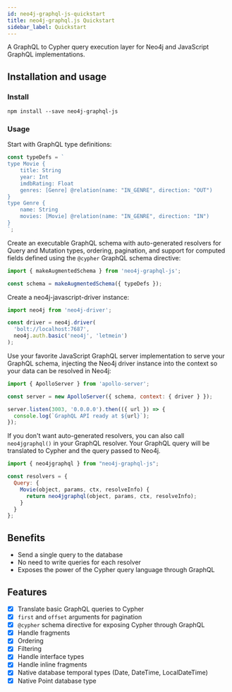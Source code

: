 ```yaml
---
id: neo4j-graphql-js-quickstart
title: neo4j-graphql.js Quickstart
sidebar_label: Quickstart
---
```


A GraphQL to Cypher query execution layer for Neo4j and JavaScript GraphQL implementations.

## Installation and usage

### Install

```shell
npm install --save neo4j-graphql-js
```

### Usage

Start with GraphQL type definitions:

```js
const typeDefs = `
type Movie {
    title: String
    year: Int
    imdbRating: Float
    genres: [Genre] @relation(name: "IN_GENRE", direction: "OUT")
}
type Genre {
    name: String
    movies: [Movie] @relation(name: "IN_GENRE", direction: "IN")
}
`;
```

Create an executable GraphQL schema with auto-generated resolvers for Query and Mutation types, ordering, pagination, and support for computed fields defined using the `@cypher` GraphQL schema directive:

```js
import { makeAugmentedSchema } from 'neo4j-graphql-js';

const schema = makeAugmentedSchema({ typeDefs });
```

Create a neo4j-javascript-driver instance:

```js
import neo4j from 'neo4j-driver';

const driver = neo4j.driver(
  'bolt://localhost:7687',
  neo4j.auth.basic('neo4j', 'letmein')
);
```

Use your favorite JavaScript GraphQL server implementation to serve your GraphQL schema, injecting the Neo4j driver instance into the context so your data can be resolved in Neo4j:

```js
import { ApolloServer } from 'apollo-server';

const server = new ApolloServer({ schema, context: { driver } });

server.listen(3003, '0.0.0.0').then(({ url }) => {
  console.log(`GraphQL API ready at ${url}`);
});
```

If you don't want auto-generated resolvers, you can also call `neo4jgraphql()` in your GraphQL resolver. Your GraphQL query will be translated to Cypher and the query passed to Neo4j.

```js
import { neo4jgraphql } from "neo4j-graphql-js";

const resolvers = {
  Query: {
    Movie(object, params, ctx, resolveInfo) {
      return neo4jgraphql(object, params, ctx, resolveInfo);
    }
  }
};
```

## Benefits

- Send a single query to the database
- No need to write queries for each resolver
- Exposes the power of the Cypher query language through GraphQL

## Features

- [x] Translate basic GraphQL queries to Cypher
- [x] `first` and `offset` arguments for pagination
- [x] `@cypher` schema directive for exposing Cypher through GraphQL
- [x] Handle fragments
- [x] Ordering
- [x] Filtering
- [x] Handle interface types
- [x] Handle inline fragments
- [x] Native database temporal types (Date, DateTime, LocalDateTime)
- [x] Native Point database type
